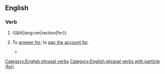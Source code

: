 ==English==

===Verb===
{{en-verb|reckons for|reckoning for|reckoned for}}

# {{&lit|lang=en|reckon|for}}
# {{lb|en|archaic}} To [[answer for]]; to [[pay for|pay the account for]].
#* {{quote-book|passage=If they fail in any part of their bounden duty, they shall be sure to '''reckon for''' it one day.| author=Bp. {{w|Robert Sanderson (theologian)|Robert Sanderson}}| title=Thirty-four Sermons| page=77| chapter=Ad Clerum| year=1634| page=77| pageurl=https://books.google.com/books?id=uV89AQAAMAAJ&pg=PA77&dq=%22Robert+Sanderson%22+%22reckon+for+it%22&hl=en&sa=X&ved=0ahUKEwi08NbZsvXfAhVmyFQKHQX7AvAQ6AEINzAC#v=onepage&q=%22Robert%20Sanderson%22%20%22reckon%20for%20it%22&f=false}}

[[Category:English phrasal verbs]]
[[Category:English phrasal verbs with particle (for)]]